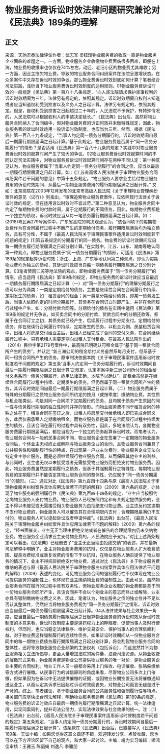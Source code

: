 # 物业服务费诉讼时效法律问题研究兼论对《民法典》189条的理解
## 正文
来源：天驰君泰法律评论作者：武志军 梁钰琦物业服务费的收取一直是物业服务企业面临的难题之一。一方面，物业服务企业收缴物业费面临很多困难，即便在上海，物业费的收缴率也仅仅在74%左右，动迁、老旧小区的物业费尤其难收；另一方面，因业主拖欠物业费，导致的物业服务合同纠纷案件在法院呈激增状态。在众多案件中又存在诉讼时效的争议，那么物业费诉讼时效到底如何计算？笔者结合司法实践，浅析当下物业服务费诉讼时效制度的适用规则。01物业服务费诉讼时效的一般规定《民法典》第一百八十八条规定，“向人民法院请求保护民事权利的诉讼时效期间为三年。法律另有规定的，依照其规定。诉讼时效期间自权利人知道或者应当知道权利受到损害以及义务人之日起计算。法律另有规定的，依照其规定。但是，自权利受到损害之日起超过二十年的，人民法院不予保护，有特殊情况的，人民法院可以根据权利人的申请决定延长。” 《民法典》出台后，虽然将物业服务合同纳入了合同编中，但对物业服务费的诉讼时效并未做特殊规定，因此，物业服务费的诉讼时效适用一般诉讼时效制度，也应当为三年。然而，根据《民法典》第一百八十九条规定，“当事人约定同一债务分期履行的，诉讼时效期间自最后一期履行期限届满之日起计算。”基于此规定，物业服务费是否属于“同一债务分期履行”的情形？是否适用《民法典》第一百八十九条的规定？实践中对物业服务费诉讼时效的起算时间产生了较大的争议。02物业服务费诉讼时效起算时间的不同认定司法实践中，对物业服务费诉讼时效起算时间存在两种不同认定：第一种意见认为，物业服务费属于“当事人约定同一债务分期履行”的合同之债，应当以最后一期履行期限届满之日起计算。如：《江苏省高级人民法院关于审理物业服务合同纠纷案件若干问题的意见》中第十五条规定，“物业服务人要求业主给付物业服务费用的诉讼时效期间，从最后一期物业服务费用的履行期限届满之日起计算。” 又如：北京高院在2003年12月发布的北京市高级人民法院《关于审理物业管理纠纷案件的意见（试行）》则指出，“审理追索物业服务费案件，应依照现行法律关于诉讼时效的规定，但在适用诉讼时效时不宜过苛。”第二种意见认为，物业服务合同中约定了每期物业费的付款时间，属于定期履行的不同债务，因此，每期物业费都是一个独立的债权，诉讼时效应当从每一笔债务履行期限届满之日起计算。如 ：(2018)粤民再279号案件中，广东省高院的判决观点认为，“该合同项下的每期物业费作为在合同履行过程中不断产生的定期给付债务，履行期限届满后均为独立债务，具有可分性，不属于《最高人民法院关于审理民事案件适用诉讼时效制度若干问题的规定》[1]第五条规定的分期履行的同一债务。物业费的诉讼时效期间应自每一期债务履行期限届满之日起分别计算。”在实践中，江苏、山东、湖南等地认同第一种观点，即物业服务费属于“同一债务分期履行”的情形，可适用《民法典》第189条的规定起算诉讼时效；浙江、上海、广东等地认同第二种观点，即认为每期物业费均为独立的债权，其诉讼时效应当自每一期债务履行期限届满之日分别计算。03笔者赞同江苏等地法院的观点，即物业服务费属于“同一债务分期履行”的情形，应当适用《民法典》第189条的规定，即物业服务费的诉讼时效应当自最后一期债务履行期限届满之日起计算（一）对“同一债务分期履行”的理解分期履行之债可以分为两类：一类是定期给付的债务，主要是继续性合同在合同履行中持续、定期发生的债务，如：租赁合同的租金；另一类是分期给付债务，即某一债务发生后，当事人依照约定的时间分期履行，其债务在合同订立时即产生，并非在合同履行过程中产生，如：分期付款合同等。分期给付的债务在实践中适用《民法典》第189条的规定并无争议，如买卖合同中的分期付款、贷款合同中的分期还款等，都属于在合同订立之初，其债务就已经产生，后续履行过程中分期支付。定期给付的债务，即在继续行合同履行中持续、定期发生的债务，以租金为例，房屋租赁合同中，出租人将房屋交付给业主后，出租人已经完成了合同的交付义务，在合同继续履行过程中，只有承租人需要定期向出租人支付租金。在最高人民法院作出的（2014）民申字第2179号案件中，最高院已明确认可租金属于“基于同一租赁合同所产生的债务”，并认定 “新三洲公司的租金给付义务虽然系每月支付，但系基于同一租赁合同所产生的债务。原审判决依据本院《关于审理民事案件适用诉讼时效制度若干问题的规定》第五条‘当事人约定同一债务分期履行的，诉讼时效期间自最后一期履行期限届满之日起计算’之规定，认定本案中新三洲公司所付的租金给付义务系同一债务分期履行，适用法律正确，本院予以确认”。即租金虽然是在继续性合同履行过程中持续、定期发生的债务，但仍然属于同一租赁合同所产生的债务，其诉讼时效期间自最后一期履行期限届满之日起计算。（二）物业服务费属于特殊的分期履行之债物业服务合同所约定的按月（或按季度）缴纳物业费，其性质与租金相类似，均是对同一合同项下定期履行的债务，且均属于债务产生原因的同一性与债务履行期限的独立性同时并存的情形。而物业服务费不同于租赁合同的特殊之处在于，租赁合同在签订之后，出租人将房屋交付给承租人即已完成合同义务，此后仅需承租人定期缴纳租金。而物业服务费是属于在合同履行过程中持续发生的债务，且该合同在履行的过程中具有双务性，因此，多地法院认为，各期物业服务费履行期限届满后，都应当视为一个独立的债务起算诉讼时效。而笔者认为，物业服务合同与一般的民事合同不同，物业服务企业在签署了一定期限的物业服务合同后，个体业主无权终止或解除与物业服务企业的合同，且物业服务合同兼具了公共服务性和强制履行性的特点，在出现某一户业主欠费时，物业服务企业无法向特定业主停止服务，而是必须继续履行物业服务合同，从而保障其他业主的利益。与此同时，业主也无权以未接受或者无需接受物业服务而拒绝支付物业服务费。因此，物业服务费虽然是定期履行之债务，但基于其强制履行之特殊性，每期物业服务费的定期履行并不能否定其物业服务合同的整体性，仍应属于“同一债务分期履行”的情形。（三）通过对比《民法典》第九百四十四条与原《最高人民法院关于审理物业服务纠纷案件具体应用法律若干问题的解释》（2009）第六条的规定，亦体现了物业服务的强制履行性《民法典》第九百四十四条的规定，“业主应当按照约定向物业服务人支付物业费。物业服务人已经按照约定和有关规定提供服务的，业主不得以未接受或无需接受相关物业服务为由拒绝支付物业费。业主违反约定逾期不支付物业费的，物业服务人可以催告其在合理期限内支付；合理期限届满仍不支付的，物业服务人可以提起诉讼或者申请仲裁”。《民法典》出台前，《最高人民法院关于审理物业服务纠纷案件具体应用法律若干问题的解释》（2009）第六条的规定，“经书面催交，业主无正当理由拒绝交纳或者在催告的合理期限内仍未交纳物业费，物业服务企业请求业主支付物业费的，人民法院应予支持。”对比上述两条规定可以看出，《民法典》已经删去了“业主无正当理由拒绝交纳”的表述，并在最新司法解释中明确了，业主对物业服务费用的抗辩，仅仅是在物业服务人扩大收费范围、提高收费标准或重复收费的情形下予以抗辩，在物业服务人确实提供了物业服务的情况下，业主不得抗辩拒绝支付物业费。通过对比《民法典》关于物业服务费缴纳的表述与原《最高人民法院关于审理物业服务纠纷案件具体应用法律若干问题的解释》（2009）表述的变化，可见物业服务合同的强制履行性不仅体现在物业公司提供服务的强制性上，也体现在业主缴纳物业费的强制性上。由此可见，虽然物业服务合同在履行的过程中具有双务性，但物业服务企业收取的物业费都是基于同一份物业服务合同所产生，且该合同并不会以个别业主的意志而终止或解除，业主亦具有强制缴纳物业费之义务，因此，笔者认为，物业服务之债的独立性并不足以否认其整体性，仍然应当将物业服务费视为“同一债务分期履行”之情形，诉讼时效应当自最后一期债务履行期限届满之日起计算。04从法律效果与社会效果统一角度，应当自最后一期债务履行期限届满之日起算物业服务费的诉讼时效从诉讼时效制度的本意来看，诉讼时效制度主要是惩罚权力上的睡眠者，促使当事人及时行使权利，但同时，也应当稳定法律秩序、维护交易安全、保护当事人的合理信赖利益。对于物业费这样强制履行的连续性债务，如果诉讼时效期间从一份物业服务合同中的每一期物业费债务履行期限届满之日起分别计算，将会割裂物业服务合同的整体性，还将导致物业服务企业频繁的主张权利（包括诉讼），而这显然并不为物业服务相关立法所倡导，更会大量增加法院的案件量，浪费司法资源。从物业收费的催缴形式来看，物业服务费是物业公司提供物业服务的唯一对价，是物业服务企业主要的合同权利。物业工作人员一般都会采用上门催收、电话催收、张贴催缴单等方式进行催缴。从民事行为的诚信原则的角度来看，尽管物业公司多次上门催缴，但如果因为在诉讼中无法提供催缴的证据，或因物业长期空置无法将催缴通知送达业主，从而认定其诉求已因超过诉讼时效而丧失，对物业公司而言无疑是过于严苛的。综上，笔者建议，基于物业服务合同的公共服务性和强制履行性等特点，相关部门应尽快出台司法解释，明确物业服务费适用《民法典》第189条的规定，物业服务费的诉讼时效应自最后一期债务履行期限届满之日起计算，统一法律适用，实现同案同判，提升司法公信力，实现法律效果与社会效果的统一。注：[1]《民法典》出台前，《最高人民法院关于审理民事案件适用诉讼时效制度若干问题的规定》第五条规定，“当事人约定同一债务分期履行的，诉讼时效期间自最后一期履行期限届满之日起计算”。该条款在《民法典》出台后，已直接写入《民法典》189条。无讼小编：如果您觉得这篇文章还不错，欢迎转发分享、点赞收藏，您也可以在下方评论区留下自己的观点，和大家一起讨论。主编：靖力实习编辑：矫鸿佳审核：王雅玉 陈丽娟 刘逸凡 李雅朋